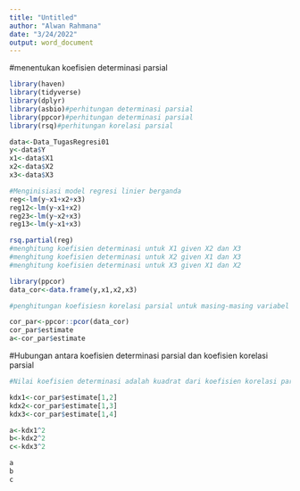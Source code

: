 ---
title: "Untitled"
author: "Alwan Rahmana"
date: "3/24/2022"
output: word_document
---

#menentukan koefisien determinasi parsial

```{r}
library(haven)
library(tidyverse)
library(dplyr)
library(asbio)#perhitungan determinasi parsial
library(ppcor)#perhitungan determinasi parsial
library(rsq)#perhitungan korelasi parsial

data<-Data_TugasRegresi01
y<-data$Y
x1<-data$X1
x2<-data$X2
x3<-data$X3
```


```{r}

#Menginisiasi model regresi linier berganda
reg<-lm(y~x1+x2+x3)
reg12<-lm(y~x1+x2)
reg23<-lm(y~x2+x3)
reg13<-lm(y~x1+x3)
```

```{r}
rsq.partial(reg) 
#menghitung koefisien determinasi untuk X1 given X2 dan X3
#menghitung koefisien determinasi untuk X2 given X1 dan X3
#menghitung koefisien determinasi untuk X3 given X1 dan X2
```
```{r}
library(ppcor)
data_cor<-data.frame(y,x1,x2,x3)

#penghitungan koefisiesn korelasi parsial untuk masing-masing variabel independen

cor_par<-ppcor::pcor(data_cor)
cor_par$estimate
a<-cor_par$estimate
```
#Hubungan antara koefisien determinasi parsial dan koefisien korelasi parsial
```{r}
#Nilai koefisien determinasi adalah kuadrat dari koefisien korelasi parsial

kdx1<-cor_par$estimate[1,2]
kdx2<-cor_par$estimate[1,3]
kdx3<-cor_par$estimate[1,4]

a<-kdx1^2
b<-kdx2^2
c<-kdx3^2

a
b
c

```


